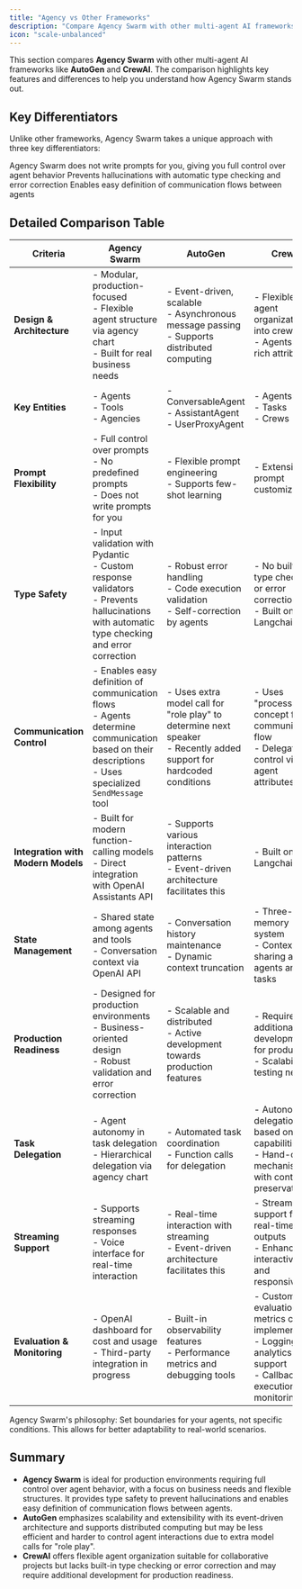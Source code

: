 ```yaml
---
title: "Agency vs Other Frameworks"
description: "Compare Agency Swarm with other multi-agent AI frameworks."
icon: "scale-unbalanced"
---
```


This section compares **Agency Swarm** with other multi-agent AI frameworks like **AutoGen** and **CrewAI**. The comparison highlights key features and differences to help you understand how Agency Swarm stands out.

## Key Differentiators

Unlike other frameworks, Agency Swarm takes a unique approach with three key differentiators:

<CardGroup cols={3}>
  <Card title="No Predefined Prompts" icon="message-code">
    Agency Swarm does not write prompts for you, giving you full control over agent behavior
  </Card>
  <Card title="Type Safety" icon="shield-check">
    Prevents hallucinations with automatic type checking and error correction
  </Card>
  <Card title="Communication Control" icon="diagram-project">
    Enables easy definition of communication flows between agents
  </Card>
</CardGroup>

## Detailed Comparison Table

| **Criteria**                       | **Agency Swarm**                                                                                                                                            | **AutoGen**                                                                                                             | **CrewAI**                                                                                                                  |
| ---------------------------------- | ----------------------------------------------------------------------------------------------------------------------------------------------------------- | ----------------------------------------------------------------------------------------------------------------------- | --------------------------------------------------------------------------------------------------------------------------- |
| **Design & Architecture**          | - Modular, production-focused<br/>- Flexible agent structure via agency chart<br/>- Built for real business needs                                           | - Event-driven, scalable<br/>- Asynchronous message passing<br/>- Supports distributed computing                        | - Flexible agent organization into crews<br/>- Agents with rich attributes                                                  |
| **Key Entities**                   | - Agents<br/>- Tools<br/>- Agencies                                                                                                                         | - ConversableAgent<br/>- AssistantAgent<br/>- UserProxyAgent                                                            | - Agents<br/>- Tasks<br/>- Crews                                                                                            |
| **Prompt Flexibility**             | - Full control over prompts<br/>- No predefined prompts<br/>- Does not write prompts for you                                                                | - Flexible prompt engineering<br/>- Supports few-shot learning                                                          | - Extensive prompt customization                                                                                            |
| **Type Safety**                    | - Input validation with Pydantic<br/>- Custom response validators<br/>- Prevents hallucinations with automatic type checking and error correction           | - Robust error handling<br/>- Code execution validation<br/>- Self-correction by agents                                 | - No built-in type checking or error correction<br/>- Built on Langchain                                                    |
| **Communication Control**          | - Enables easy definition of communication flows<br/>- Agents determine communication based on their descriptions<br/>- Uses specialized `SendMessage` tool | - Uses extra model call for "role play" to determine next speaker<br/>- Recently added support for hardcoded conditions | - Uses "process" concept for communication flow<br/>- Delegation control via agent attributes                               |
| **Integration with Modern Models** | - Built for modern function-calling models<br/>- Direct integration with OpenAI Assistants API                                                              | - Supports various interaction patterns<br/>- Event-driven architecture facilitates this                                | - Built on Langchain                                                                                                        |
| **State Management**               | - Shared state among agents and tools<br/>- Conversation context via OpenAI API                                                                             | - Conversation history maintenance<br/>- Dynamic context truncation                                                     | - Three-tier memory system<br/>- Context sharing among agents and tasks                                                     |
| **Production Readiness**           | - Designed for production environments<br/>- Business-oriented design<br/>- Robust validation and error correction                                          | - Scalable and distributed<br/>- Active development towards production features                                         | - Requires additional development for production<br/>- Scalability testing needed                                           |
| **Task Delegation**                | - Agent autonomy in task delegation<br/>- Hierarchical delegation via agency chart                                                                          | - Automated task coordination<br/>- Function calls for delegation                                                       | - Autonomous delegation based on capabilities<br/>- Hand-off mechanisms with context preservation                           |
| **Streaming Support**              | - Supports streaming responses<br/>- Voice interface for real-time interaction                                                                              | - Real-time interaction with streaming<br/>- Event-driven architecture facilitates this                                 | - Streaming support for real-time outputs<br/>- Enhances interactivity and responsiveness                                   |
| **Evaluation & Monitoring**        | - OpenAI dashboard for cost and usage<br/>- Third-party integration in progress                                                                             | - Built-in observability features<br/>- Performance metrics and debugging tools                                         | - Custom evaluation metrics can be implemented<br/>- Logging and analytics support<br/>- Callbacks for execution monitoring |

<Note>
  Agency Swarm's philosophy: Set boundaries for your agents, not specific conditions. This allows for better
  adaptability to real-world scenarios.
</Note>

## Summary

- **Agency Swarm** is ideal for production environments requiring full control over agent behavior, with a focus on business needs and flexible structures. It provides type safety to prevent hallucinations and enables easy definition of communication flows between agents.
- **AutoGen** emphasizes scalability and extensibility with its event-driven architecture and supports distributed computing but may be less efficient and harder to control agent interactions due to extra model calls for "role play".
- **CrewAI** offers flexible agent organization suitable for collaborative projects but lacks built-in type checking or error correction and may require additional development for production readiness.
